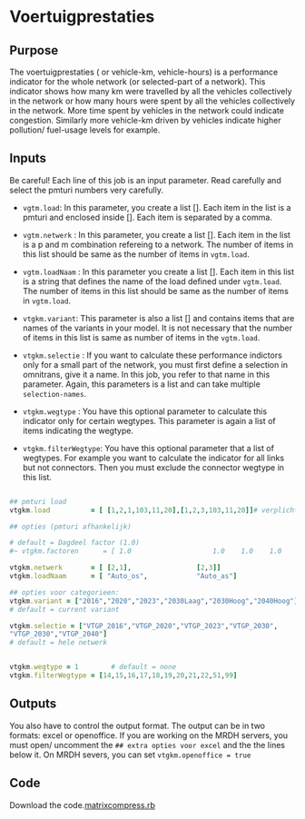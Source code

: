 # Voertuigprestaties

:::: nav-pills
::: panel-tabset
## Purpose

The voertuigprestaties ( or vehicle-km, vehicle-hours) is a performance indicator for the whole network (or selected-part of a network). This indicator shows how many km were travelled by all the vehicles collectively in the network or how many hours were spent by all the vehicles collectively in the network. More time spent by vehicles in the network could indicate congestion. Similarly more vehicle-km driven by vehicles indicate higher pollution/ fuel-usage levels for example. 

## Inputs

::: callout-important
Be careful! Each line of this job is an input parameter. Read carefully and select the pmturi numbers very carefully.
:::

- `vgtm.load`: In this parameter, you create a list []. Each item in the list is a pmturi and enclosed inside []. Each item is separated by a comma. 

- `vgtm.netwerk` : In this parameter, you create a list []. Each item in the list is a p and m combination refereing to a network. The number of items in this list should be same as the number of items in `vgtm.load`.

- `vgtm.loadNaam` : In this parameter you create a list []. Each item in this list is a string that defines the name of the load defined under `vgtm.load`. The number of items in this list should be same as the number of items in `vgtm.load`.

- `vtgkm.variant`: This parameter is also a list [] and contains items that are names of the variants in your model. It is not necessary that the number of items in this list is same as number of items in the `vgtm.load`.

- `vtgkm.selectie` : If you want to calculate these performance indictors only for a small part of the network, you must first define a selection in omnitrans, give it a name. In this job, you refer to that name in this parameter. Again, this parameters is a list and can take multiple `selection-names`.


- `vtgkm.wegtype` :  You have this optional parameter to calculate this indicator only for certain wegtypes. This parameter is again a list of items indicating the wegtype.                                                                

- `vtgkm.filterWegtype`: You have this optional parameter that a list of wegtypes. For example you want to calculate the indicator for all links but not connectors. Then you must exclude the connector wegtype in this list.



```ruby

## pmturi load
vtgkm.load          = [ [1,2,1,103,11,20],[1,2,3,103,11,20]]# verplicht!

## opties (pmturi afhankelijk)

# default = Dagdeel factor (1.0)
#~ vtgkm.factoren      = [ 1.0		 	          1.0    1.0    1.0        ]  

vtgkm.netwerk       = [ [2,1],                [2,3]] 
vtgkm.loadNaam      = [ "Auto_os",            "Auto_as"] 

## opties voor categorieen:
vtgkm.variant = ["2016","2020","2023","2030Laag","2030Hoog","2040Hoog"] 
# default = current variant

vtgkm.selectie = ["VTGP_2016","VTGP_2020","VTGP_2023","VTGP_2030",
"VTGP_2030","VTGP_2040"]    
# default = hele netwerk


vtgkm.wegtype = 1        # default = none
vtgkm.filterWegtype = [14,15,16,17,18,19,20,21,22,51,99]    
```


## Outputs

You also have to control the output format. The output can be in two formats: excel or openoffice. If you are working on the MRDH servers, you must open/ uncomment the `## extra opties voor excel` and the the lines below it. On MRDH severs, you can set `vtgkm.openoffice = true` 

## Code

Download the code.[matrixcompress.rb](../first.rb)
:::
::::
